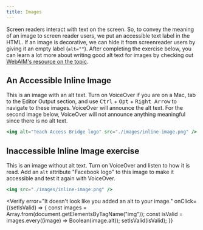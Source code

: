 ```yaml
---
title: Images
---
```



Screen readers interact with text on the screen. So, to convey the meaning of an image to screen reader users, we put an accessible text label in the HTML. If an image is decorative, we can hide it from screenreader users by giving it an empty label (`alt=""`). After completing the exercise below, you can learn a lot more about writing good alt text for images by checking out [WebAIM's resource on the topic](http://webaim.org/techniques/alttext/).

## An Accessible Inline Image

This is an image with an alt text. Turn on VoiceOver if you are on a Mac, tab to the Editor Output section, and use <kbd>Ctrl</kbd> + <kbd>Opt</kbd> + <kbd>Right Arrow</kbd> to navigate to these images. VoiceOver will announce the alt text. For the second image below, VoiceOver will not announce anything meaningful since there is no alt text.

```jsx live
<img alt="Teach Access Bridge logo" src="./images/inline-image.png" />
```

## Inaccessible Inline Image exercise

This is an image without alt text. Turn on VoiceOver and listen to how it is read. Add an `alt` attribute "Facebook logo" to this image to make it accessible and test it again with VoiceOver.

```jsx live
<img src="./images/inline-image.png" />
```

<Verify
  error="It doesn't look like you added an alt to your image."
  onClick={(setIsValid) => {
    const images = Array.from(document.getElementsByTagName("img"));
    const isValid = images.every((image) => Boolean(image.alt));
    setIsValid(isValid);
  }}
></Verify>
